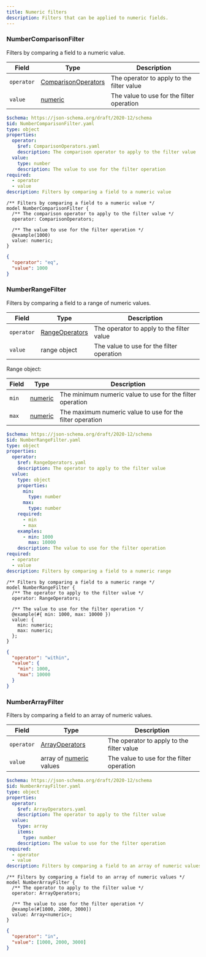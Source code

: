 ```yaml
---
title: Numeric filters
description: Filters that can be applied to numeric fields.
---
```



### NumberComparisonFilter

Filters by comparing a field to a numeric value.

<Tabs>
  <TabItem label="Table">

| Field      | Type                                                                             | Description                               |
| ---------- | -------------------------------------------------------------------------------- | ----------------------------------------- |
| `operator` | [ComparisonOperators](/simpler-grants-protocol/protocol/filters/base#comparisonoperators) | The operator to apply to the filter value |
| `value`    | [numeric](/simpler-grants-protocol/protocol/types/numeric#numeric)               | The value to use for the filter operation |

  </TabItem>

  <TabItem label="JSON Schema">

```yaml
$schema: https://json-schema.org/draft/2020-12/schema
$id: NumberComparisonFilter.yaml
type: object
properties:
  operator:
    $ref: ComparisonOperators.yaml
    description: The comparison operator to apply to the filter value
  value:
    type: number
    description: The value to use for the filter operation
required:
  - operator
  - value
description: Filters by comparing a field to a numeric value
```

  </TabItem>

  <TabItem label="TypeSpec">

```typespec
/** Filters by comparing a field to a numeric value */
model NumberComparisonFilter {
  /** The comparison operator to apply to the filter value */
  operator: ComparisonOperators;

  /** The value to use for the filter operation */
  @example(1000)
  value: numeric;
}
```

  </TabItem>

  <TabItem label="Example">

```json
{
  "operator": "eq",
  "value": 1000
}
```

  </TabItem>
</Tabs>

### NumberRangeFilter

Filters by comparing a field to a range of numeric values.

<Tabs>
  <TabItem label="Table">

| Field      | Type                                                                   | Description                               |
| ---------- | ---------------------------------------------------------------------- | ----------------------------------------- |
| `operator` | [RangeOperators](/simpler-grants-protocol/protocol/filters/base#rangeoperators) | The operator to apply to the filter value |
| `value`    | range object                                                           | The value to use for the filter operation |

Range object:

| Field | Type                                                               | Description                                               |
| ----- | ------------------------------------------------------------------ | --------------------------------------------------------- |
| `min` | [numeric](/simpler-grants-protocol/protocol/types/numeric#numeric) | The minimum numeric value to use for the filter operation |
| `max` | [numeric](/simpler-grants-protocol/protocol/types/numeric#numeric) | The maximum numeric value to use for the filter operation |

  </TabItem>

  <TabItem label="JSON Schema">

```yaml
$schema: https://json-schema.org/draft/2020-12/schema
$id: NumberRangeFilter.yaml
type: object
properties:
  operator:
    $ref: RangeOperators.yaml
    description: The operator to apply to the filter value
  value:
    type: object
    properties:
      min:
        type: number
      max:
        type: number
    required:
      - min
      - max
    examples:
      - min: 1000
        max: 10000
    description: The value to use for the filter operation
required:
  - operator
  - value
description: Filters by comparing a field to a numeric range
```

  </TabItem>

  <TabItem label="TypeSpec">

```typespec
/** Filters by comparing a field to a numeric range */
model NumberRangeFilter {
  /** The operator to apply to the filter value */
  operator: RangeOperators;

  /** The value to use for the filter operation */
  @example(#{ min: 1000, max: 10000 })
  value: {
    min: numeric;
    max: numeric;
  };
}
```

  </TabItem>

  <TabItem label="Example">

```json
{
  "operator": "within",
  "value": {
    "min": 1000,
    "max": 10000
  }
}
```

  </TabItem>
</Tabs>

### NumberArrayFilter

Filters by comparing a field to an array of numeric values.

<Tabs>
  <TabItem label="Table">

| Field      | Type                                                                               | Description                               |
| ---------- | ---------------------------------------------------------------------------------- | ----------------------------------------- |
| `operator` | [ArrayOperators](/simpler-grants-protocol/protocol/filters/base#arrayoperators)             | The operator to apply to the filter value |
| `value`    | array of [numeric](/simpler-grants-protocol/protocol/types/numeric#numeric) values | The value to use for the filter operation |

  </TabItem>

  <TabItem label="JSON Schema">

```yaml
$schema: https://json-schema.org/draft/2020-12/schema
$id: NumberArrayFilter.yaml
type: object
properties:
  operator:
    $ref: ArrayOperators.yaml
    description: The operator to apply to the filter value
  value:
    type: array
    items:
      type: number
    description: The value to use for the filter operation
required:
  - operator
  - value
description: Filters by comparing a field to an array of numeric values
```

  </TabItem>

  <TabItem label="TypeSpec">

```typespec
/** Filters by comparing a field to an array of numeric values */
model NumberArrayFilter {
  /** The operator to apply to the filter value */
  operator: ArrayOperators;

  /** The value to use for the filter operation */
  @example(#[1000, 2000, 3000])
  value: Array<numeric>;
}
```

  </TabItem>

  <TabItem label="Example">

```json
{
  "operator": "in",
  "value": [1000, 2000, 3000]
}
```

  </TabItem>
</Tabs>
